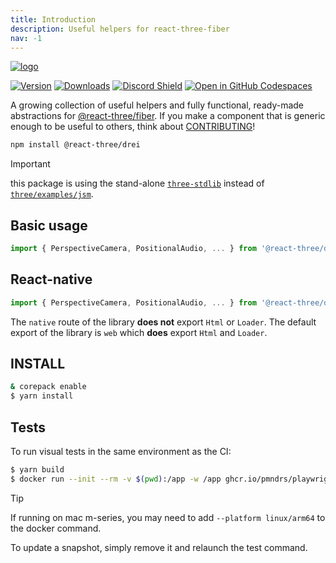 ```yaml
---
title: Introduction
description: Useful helpers for react-three-fiber
nav: -1
---
```


[![logo](../logo.jpg)](https://codesandbox.io/s/bfplr)

[![Version](https://img.shields.io/npm/v/@react-three/drei?style=flat&colorA=000000&colorB=000000)](https://www.npmjs.com/package/@react-three/drei)
[![Downloads](https://img.shields.io/npm/dt/@react-three/drei.svg?style=flat&colorA=000000&colorB=000000)](https://www.npmjs.com/package/@react-three/drei)
[![Discord Shield](https://img.shields.io/discord/740090768164651008?style=flat&colorA=000000&colorB=000000&label=discord&logo=discord&logoColor=ffffff)](https://discord.com/channels/740090768164651008/741751532592038022)
[![Open in GitHub Codespaces](https://img.shields.io/static/v1?&message=Open%20in%20%20Codespaces&style=flat&colorA=000000&colorB=000000&label=GitHub&logo=github&logoColor=ffffff)](https://github.com/codespaces/new?template_repository=pmndrs%2Fdrei)

A growing collection of useful helpers and fully functional, ready-made abstractions for [@react-three/fiber](https://github.com/pmndrs/react-three-fiber). If you make a component that is generic enough to be useful to others, think about [CONTRIBUTING](CONTRIBUTING.md)!

```bash
npm install @react-three/drei
```

> [!IMPORTANT]
> this package is using the stand-alone [`three-stdlib`](https://github.com/pmndrs/three-stdlib) instead of [`three/examples/jsm`](https://github.com/mrdoob/three.js/tree/master/examples/jsm).

## Basic usage

```jsx
import { PerspectiveCamera, PositionalAudio, ... } from '@react-three/drei'
```

## React-native

```jsx
import { PerspectiveCamera, PositionalAudio, ... } from '@react-three/drei/native'
```

The `native` route of the library **does not** export `Html` or `Loader`. The default export of the library is `web` which **does** export `Html` and `Loader`.

## INSTALL

```sh
& corepack enable
$ yarn install
```

## Tests

To run visual tests in the same environment as the CI:

```sh
$ yarn build
$ docker run --init --rm -v $(pwd):/app -w /app ghcr.io/pmndrs/playwright:main yarn test
```

> [!TIP]
> If running on mac m-series, you may need to add `--platform linux/arm64` to the docker command.

To update a snapshot, simply remove it and relaunch the test command.
